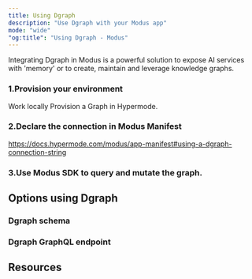 ```yaml
---
title: Using Dgraph
description: "Use Dgraph with your Modus app"
mode: "wide"
"og:title": "Using Dgraph - Modus"
---
```


Integrating Dgraph in Modus is a powerful solution to expose AI services with
'memory' or to create, maintain and leverage knowledge graphs.

### 1.Provision your environment

Work locally Provision a Graph in Hypermode.

### 2.Declare the connection in Modus Manifest

https://docs.hypermode.com/modus/app-manifest#using-a-dgraph-connection-string

### 3.Use Modus SDK to query and mutate the graph.

## Options using Dgraph

### Dgraph schema

### Dgraph GraphQL endpoint

## Resources
